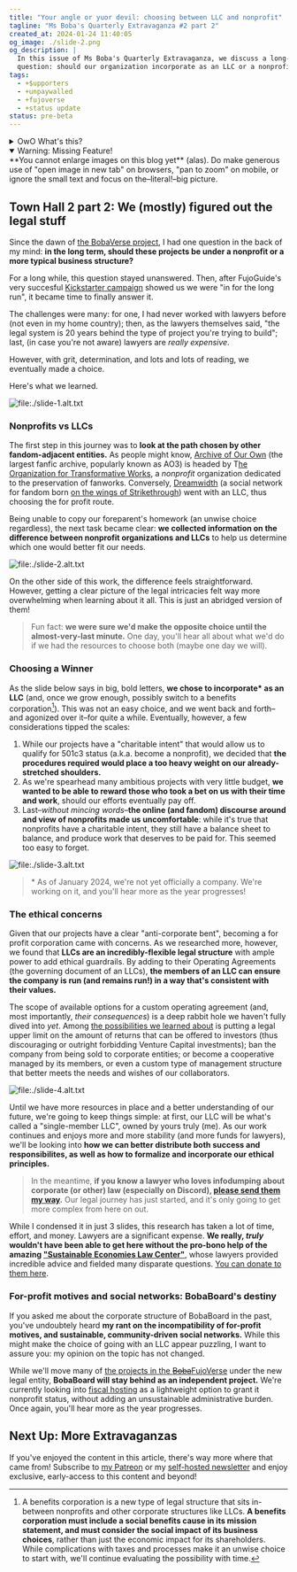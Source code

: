 ```yaml
---
title: "Your angle or yuor devil: choosing between LLC and nonprofit"
tagline: "Ms Boba's Quarterly Extravaganza #2 part 2"
created_at: 2024-01-24 11:40:05
og_image: ./slide-2.png
og_description: |
  In this issue of Ms Boba's Quarterly Extravaganza, we discuss a long-standing
  question: should our organization incorporate as an LLC or a nonprofit?
tags:
  - +$upporters
  - +unpaywalled
  - +fujoverse
  - +status update
status: pre-beta
---
```


<details class="whats-this">
  <summary>OwO What's this?</summary>

**This is a commented version of the second edition of my $upporters
newsletter/town hall/"quarterly extravaganza"** (or, better said, of one of its sections).
It was originally published in January 2024, and it's now public. If you want
new editions of this Town Hall straight into your inbox as soon as they're
available, you can support me
[on Patreon](https://www.patreon.com/essentialrandomness) or [on this same
website](/support-me)!

</details>

<details class="warning" open>
  <summary>Warning: Missing Feature!</summary>
  **You cannot enlarge images on this blog yet** (alas). Do make generous use of
  "open image in new tab" on browsers, "pan to zoom" on mobile, or ignore the small
  text and focus on the–literal!–big picture.
</details>

## Town Hall 2 part 2: We (mostly) figured out the legal stuff

Since the dawn of [the BobaVerse project](/posts/enter-the-fujoverse), I had one
question in the back of my mind: **in the long term, should these projects be under a
nonprofit or a more typical business structure?**

For a long while, this question stayed unanswered. Then, after FujoGuide's very succesful
[Kickstarter campaign](https://www.kickstarter.com/projects/essential-randomness/the-fujoshi-guide-to-web-development)
showed us we were "in for the long run", it became time to finally answer it.

The challenges were many: for one, I had never worked with lawyers before (not even in my
home country); then, as the lawyers themselves said, "the legal system is 20 years behind
the type of project you're trying to build"; last, (in case you're not aware) lawyers are
_really expensive_.

However, with grit, determination, and lots and lots of reading, we eventually made
a choice.

Here's what we learned.

![file:./slide-1.alt.txt](./slide-1.png)

### Nonprofits vs LLCs

The first step in this journey was to **look at the path chosen by other
fandom-adjacent entities.** As people might know, [Archive of Our
Own](https://archiveofourown.org/) (the largest fanfic archive, popularly known
as AO3) is headed by T[he Organization for Transformative
Works](https://www.transformativeworks.org/), a _nonprofit_ organization
dedicated to the preservation of fanworks. Conversely,
[Dreamwidth](https://www.dreamwidth.org/) (a social network for fandom born [on
the wings of
Strikethrough](https://fanlore.org/wiki/Strikethrough_and_Boldthrough)) went
with an LLC, thus choosing the for profit route.

Being unable to copy our foreparent's homework (an unwise choice regardless),
the next task became clear: **we collected information on the difference between
nonprofit organizations and LLCs** to help us determine which one would better fit our
needs.

![file:./slide-2.alt.txt](./slide-2.png)

On the other side of this work, the difference feels straightforward. However,
getting a clear picture of the legal intricacies felt way more overwhelming
when learning about it all. This is just an abridged version of them!

> Fun fact: **we were sure we'd make the opposite choice until the
> almost-very-last minute.** One day, you'll hear all about what we'd do if we
> had the resources to choose both (maybe one day we will).

### Choosing a Winner

As the slide below says in big, bold letters, **we chose to incorporate\* as an
LLC** (and, once we grow enough, possibly switch to a benefits corporation[^1]).
This was not an easy choice, and we went back and forth–and agonized over it–for
quite a while. Eventually, however, a few considerations tipped the scales:

1. While our projects have a "charitable intent" that would allow us to qualify
   for 501c3 status (a.k.a. become a nonprofit), we decided that **the procedures
   required would place a too heavy weight on our already-stretched shoulders.**
2. As we're spearhead many ambitious projects with very little budget, **we
   wanted to be able to reward those who took a bet on us with their time and
   work**, should our efforts eventually pay off.
3. Last–_without mincing words_–**the online (and fandom) discourse around and
   view of nonprofits made us uncomfortable**: while it's true that nonprofits
   have a charitable intent, they still have a balance sheet to balance, and
   produce work that deserves to be paid for. This seemed too easy to forget.

![file:./slide-3.alt.txt](./slide-3.png)

> \* As of January 2024, we're not yet officially a company. We're working on it, and you'll
> hear more as the year progresses!

### The ethical concerns

Given that our projects have a clear "anti-corporate bent", becoming a for
profit corporation came with concerns. As we researched more, however, we
found that **LLCs are an incredibly-flexible legal structure** with ample power to
add ethical guardrails. By adding to their Operating Agreements (the governing
document of an LLCs), **the members of an LLC can ensure the company is run
(and remains run!) in a way that's consistent with their values.**

The scope of available options for a custom operating agreement (and, most
importantly, _their consequences_) is a deep rabbit hole we haven't fully dived
into _yet_. Among [the possibilities we learned
about](https://youtu.be/5DTQinOmuEU?t=1832&si=X2lKNKafSx1RMJu3) is putting a
legal upper limit on the amount of returns that can be offered to investors
(thus discouraging or outright forbidding Venture Capital investments); ban the
company from being sold to corporate entities; or become a cooperative managed
by its members, or even a custom type of management structure that better meets
the needs and wishes of our collaborators.

![file:./slide-4.alt.txt](./slide-4.png)

Until we have more resources in place and a better understanding of our future,
we're going to keep things simple: at first, our LLC will be what's called a
"single-member LLC", owned by yours truly (me). As our work continues and
enjoys more and more stability (and more funds for lawyers), we'll be
looking into **how we can better distribute both success and responsibilites, as well
as how to formalize and incorporate our ethical principles.**

> In the meantime, **if you know a lawyer who loves infodumping about corporate
> (or other) law (especially on Discord), [please send them my
> way](mailto:essential.randomn3ss@gmail.com).** Our legal journey has just
> started, and it's only going to get more complex from here on out.

While I condensed it in just 3 slides, this research has taken a lot of time,
effort, and money. Lawyers are a significant expense. **We really, _truly_
wouldn't have been able to get here without the pro-bono help of the amazing
["Sustainable Economies Law Center"](https://www.theselc.org/mission)**, whose
lawyers provided incredible advice and fielded many disparate questions. [You
can donate to them here](https://www.theselc.org/give).

### For-profit motives and social networks: BobaBoard's destiny

If you asked me about the corporate structure of BobaBoard in the past, you've
undoubtely heard **my rant on the incompatibility of for-profit motives, and
sustainable, community-driven social networks.** While this might make the
choice of going with an LLC appear puzzling, I want to assure you: my opinion on the
topic has not changed.

While we'll move many of [the projects in the
~~Boba~~FujoVerse](/posts/enter-the-fujoverse) under the new legal entity,
**BobaBoard will stay behind as an independent project.** We're currently
looking into [fiscal hosting](https://opencollective.com/fiscal-hosting) as a
lightweight option to grant it nonprofit status, without adding an unsustainable
administrative burden. Once again, you'll hear more as the year progresses.

## Next Up: More Extravaganzas

If you've enjoyed the content in this article, there's way more where that came from!
Subscribe to [my Patreon](https://www.patreon.com/notifications) or my [self-hosted newsletter](/support-me)
and enjoy exclusive, early-access to this content and beyond!

[^1]:
    A benefits corporation is a new type of legal structure that sits in-between
    nonprofits and other corporate structures like LLCs. **A benefits corporation
    must include a social benefits cause in its mission statement, and must
    consider the social impact of its business choices**, rather than just the
    economic impact for its shareholders. While complications with taxes and
    processes make it an unwise choice to start with, we'll continue evaluating
    the possibility with time.

<style>{`
    .whats-this, .socials-callout, .warning {
      font-family: var(--font-family-title);
      background-color: #f4f4f4;
      padding: 20px;
    }
    h2, h3 {
      margin-block: 1.3em;
    }
    .warning {
      margin-top: 1em;
      border: 1px dashed black;
      border-radius: 16px;
      background-color: transparent;
    } 
    .whats-this summary {
      font-weight: 800;
      cursor: pointer;
      font-size: 20px;
    }
    .socials-callout summary {
      font-size: 16px;
      font-weight: 800;
      cursor: pointer;
    }
    .whats-this p, .socials-callout p {
      margin: 10px 0 0 0;
    }
    .socials-callout h3 {
      margin: 0 0 10px 0;
      font-size: 20px;
    }
    .socials-callout img {
      margin-block: 20px;
      max-width: 600px;
    }
    .socials-callout ul {
      margin: 0;
      padding: 0 0 0 20px;
    }
    .socials-callout li {
      margin: 0 0 0 0;
    }
    div.socials-callout:last-of-type {
      margin-bottom: 50px;
    }
    img {
      padding-block: 0!important;
      border: 1px solid #eee;
      box-shadow: 4px 4px 0 0px #f5f5f5;
      width: calc(100% - 8px);
    }
    img + img {
      margin-top: 20px;
    }
    details + details {
      margin-top: 20px;
    }
`}</style>
